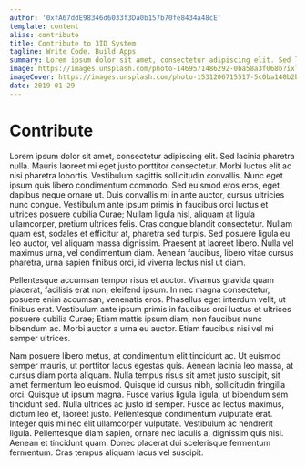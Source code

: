 ```yaml
---
author: '0xfA67ddE98346d6033f3Da0b157b70fe8434a48cE'
template: content
alias: contribute
title: Contribute to 3ID System
tagline: Write Code. Build Apps
summary: Lorem ipsum dolor sit amet, consectetur adipiscing elit. Sed lacinia pharetra nulla. Mauris laoreet mi eget justo porttitor consectetur. Morbi luctus elit ac nisi pharetra lobortis. Vestibulum sagittis sollicitudin convallis. Nunc eget ipsum quis libero condimentum commodo. Sed euismod eros eros, eget dapibus neque ornare ut. Duis convallis mi in ante auctor, cursus ultricies nunc congue. 
image: https://images.unsplash.com/photo-1469571486292-0ba58a3f068b?ixlib=rb-1.2.1&ixid=eyJhcHBfaWQiOjEyMDd9&auto=format&fit=crop&w=800&q=60
imageCover: https://images.unsplash.com/photo-1531206715517-5c0ba140b2b8?ixlib=rb-1.2.1&ixid=eyJhcHBfaWQiOjEyMDd9&auto=format&fit=crop&w=800&q=60
date: 2019-01-29
---
```


# Contribute

Lorem ipsum dolor sit amet, consectetur adipiscing elit. Sed lacinia pharetra nulla. Mauris laoreet mi eget justo porttitor consectetur. Morbi luctus elit ac nisi pharetra lobortis. Vestibulum sagittis sollicitudin convallis. Nunc eget ipsum quis libero condimentum commodo. Sed euismod eros eros, eget dapibus neque ornare ut. Duis convallis mi in ante auctor, cursus ultricies nunc congue. Vestibulum ante ipsum primis in faucibus orci luctus et ultrices posuere cubilia Curae; Nullam ligula nisl, aliquam at ligula ullamcorper, pretium ultrices felis. Cras congue blandit consectetur. Nullam quam est, sodales et efficitur at, pharetra sed turpis. Sed posuere ligula eu leo auctor, vel aliquam massa dignissim. Praesent at laoreet libero. Nulla vel maximus urna, vel condimentum diam. Aenean faucibus, libero vitae cursus pharetra, urna sapien finibus orci, id viverra lectus nisl ut diam.

Pellentesque accumsan tempor risus et auctor. Vivamus gravida quam placerat, facilisis erat non, eleifend ipsum. In nec magna consectetur, posuere enim accumsan, venenatis eros. Phasellus eget interdum velit, ut finibus erat. Vestibulum ante ipsum primis in faucibus orci luctus et ultrices posuere cubilia Curae; Etiam mattis ipsum diam, non faucibus nunc bibendum ac. Morbi auctor a urna eu auctor. Etiam faucibus nisi vel mi semper ultrices.

Nam posuere libero metus, at condimentum elit tincidunt ac. Ut euismod semper mauris, ut porttitor lacus egestas quis. Aenean lacinia leo massa, at cursus diam porta aliquam. Nulla tempus risus sit amet justo suscipit, sit amet fermentum leo euismod. Quisque id cursus nibh, sollicitudin fringilla orci. Quisque ut ipsum magna. Fusce varius ligula ligula, ut bibendum sem tincidunt sed. Nulla ultrices ac justo id semper. Fusce ac lectus maximus, dictum leo et, laoreet justo. Pellentesque condimentum vulputate erat. Integer quis mi nec elit ullamcorper vulputate. Vestibulum ac hendrerit ligula. Pellentesque diam sapien, ornare nec iaculis a, dignissim quis nisl. Aenean et tincidunt quam. Donec placerat dui scelerisque fermentum fermentum. Cras tempus aliquam lacus vel suscipit.